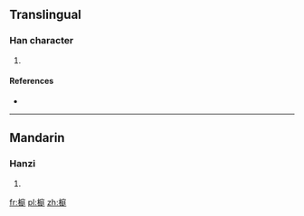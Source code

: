 ==Translingual==

===Han character===
{{Han char|rn=75|rad=木|as=10|sn=14|four=43941|canj=DING|ids=⿰木庭}}

# {{defn|Han|sort=木10}}

====References====
* {{Han ref|kx=0544.230|dkj=15279|dj=0932.070|hdz=21268.020|uh=69B3|ud=27059|bh=E257|bd=57943}}

----

==Mandarin==

===Hanzi===
{{cmn-hanzi|pin=[[tíng]] ([[ting2]])|wg=t'ing<sup>2</sup>}}

# {{defn|lang=cmn|sort=木10}}

[[fr:榳]]
[[pl:榳]]
[[zh:榳]]